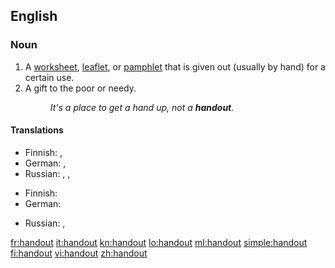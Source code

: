 {{also|hand out}}
==English==

===Noun===
{{en-noun}}

# A [[worksheet]], [[leaflet]], or [[pamphlet]] that is given out (usually by hand) for a certain use.
# A gift to the poor or needy.
#: ''It's a place to get a hand up, not a '''handout'''.''

====Translations====
{{trans-top|a worksheet, leaflet or pamphlet given out for a certain use}}
* Finnish: {{t-|fi|tiedote}}, {{t|fi|mainoslehtinen}}
* German: {{t|de|Flugblatt|n}},  {{t+|de|Zettel|m}}
* Russian: {{t|ru|раздаточный материал|m|tr=razdátočnyj materiál}}, {{t|ru|хэндаут|m|tr=xendáut}} {{qualifier|colloquial}},  {{t+|ru|памфлет|m|tr=pamflét}}
{{trans-mid}}
{{trans-bottom}}

{{trans-top|a gift to the poor or needy}}
* Finnish: {{t-|fi|almu}}
* German: {{t+|de|Almosen|n}}
{{trans-mid}}
* Russian: {{t|ru|милостыня|f|tr=mílostynja}},  {{t|ru|подаяние|n|tr=podajánije}}
{{trans-bottom}}

[[fr:handout]]
[[it:handout]]
[[kn:handout]]
[[lo:handout]]
[[ml:handout]]
[[simple:handout]]
[[fi:handout]]
[[vi:handout]]
[[zh:handout]]